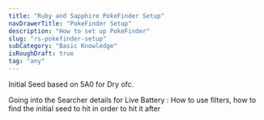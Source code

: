 ```yaml
---
title: "Ruby and Sapphire PokeFinder Setup"
navDrawerTitle: "PokeFinder Setup"
description: "How to set up PokeFinder"
slug: "rs-pokefinder-setup"
subCategory: "Basic Knowledge"
isRoughDraft: true
tag: "any"
---
```


Initial Seed based on 5A0 for Dry ofc.

Going into the Searcher details for Live Battery : How to use filters, how to find the initial seed to hit in order to hit it after
